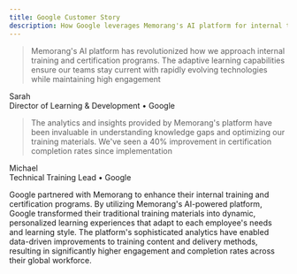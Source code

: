 ```yaml
---
title: Google Customer Story
description: How Google leverages Memorang's AI platform for internal training and certification
---
```


> Memorang's AI platform has revolutionized how we approach internal training and certification programs. The adaptive learning capabilities ensure our teams stay current with rapidly evolving technologies while maintaining high engagement

Sarah  
Director of Learning & Development • Google

> The analytics and insights provided by Memorang's platform have been invaluable in understanding knowledge gaps and optimizing our training materials. We've seen a 40% improvement in certification completion rates since implementation

Michael  
Technical Training Lead • Google

Google partnered with Memorang to enhance their internal training and certification programs. By utilizing Memorang's AI-powered platform, Google transformed their traditional training materials into dynamic, personalized learning experiences that adapt to each employee's needs and learning style. The platform's sophisticated analytics have enabled data-driven improvements to training content and delivery methods, resulting in significantly higher engagement and completion rates across their global workforce.
